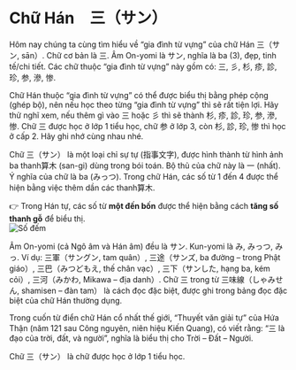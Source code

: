 # Chữ Hán　三（サン）

Hôm nay chúng ta cùng tìm hiểu về “gia đình từ vựng” của chữ Hán 三（サン, sān）.
Chữ cơ bản là 三. Âm On-yomi là サン, nghĩa là ba (3), đẹp, tinh tế/chi tiết. Các chữ thuộc “gia đình từ vựng” này gồm có: 三, 彡, 杉, 疹, 診, 珍, 参, 滲, 惨.

Chữ Hán thuộc “gia đình từ vựng” có thể được biểu thị bằng phép cộng (ghép bộ), nên nếu học theo từng “gia đình từ vựng” thì sẽ rất tiện lợi. Hãy thử nghĩ xem, nếu thêm gì vào 三 hoặc 彡 thì sẽ thành 杉, 疹, 診, 珍, 参, 滲, 惨.
Chữ 三 được học ở lớp 1 tiểu học, chữ 参 ở lớp 3, còn 杉, 診, 珍, 惨 thì học ở cấp 2. Hãy ghi nhớ cùng nhau nhé.

Chữ 三（サン） là một loại chỉ sự tự (指事文字), được hình thành từ hình ảnh ba thanh算木 (san-gi) dùng trong bói toán. Bộ thủ của chữ này là 一 (nhất). Ý nghĩa của chữ là ba (みっつ). Trong chữ Hán, các số từ 1 đến 4 được thể hiện bằng việc thêm dần các thanh算木.

👉 Trong Hán tự, các số từ **một đến bốn** được thể hiện bằng cách **tăng số thanh gỗ** để biểu thị.  
![Số đếm](http://huusennarare.cocolog-nifty.com/blog/images/2016/08/11/photo_12.jpg)

Âm On-yomi (cả Ngô âm và Hán âm) đều là サン. Kun-yomi là み, みっつ, みっ. Ví dụ: 三軍（サングン, tam quân）, 三途（サンズ, ba đường – trong Phật giáo）, 三巴（みつどもえ, thế chân vạc）, 三下（サンした, hạng ba, kém cỏi）, 三河（みかわ, Mikawa – địa danh）.
Chữ 三 trong từ 三味線（しゃみせん, shamisen – đàn tam） là cách đọc đặc biệt, được ghi trong bảng đọc đặc biệt của chữ Hán thường dụng.

Trong cuốn từ điển chữ Hán cổ nhất thế giới, “Thuyết văn giải tự” của Hứa Thận (năm 121 sau Công nguyên, niên hiệu Kiến Quang), có viết rằng: “三 là đạo của trời, đất, và người”, nghĩa là biểu thị cho Trời – Đất – Người.

Chữ 三（サン） là chữ được học ở lớp 1 tiểu học.